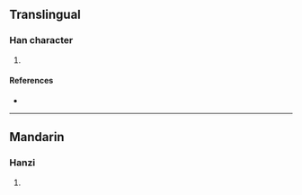 {{character info/new}}
==Translingual==

===Han character===
{{Han char|rn=93|rad=牛|as=11|sn=15|four=74500|canj=SIHQ|ids=⿱尉牛}}

# {{defn|Han|sort=牛11}}

====References====
* {{Han ref|kx=0703.340|dkj=20144|dj=1116.290|hdz=31819.100|uh=729A|ud=29338|bh=E674|bd=58996}}

----

==Mandarin==

===Hanzi===
{{cmn-hanzi|pin=[[wèi]] ([[wei4]])|wg=wei<sup>4</sup>}}

# {{defn|lang=cmn|sort=牛11}}